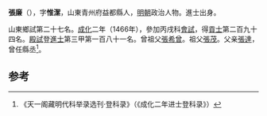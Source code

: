 '''張廉'''（{{bd|1432年||？}}），字'''惟潔'''，山東青州府益都縣人，[[明朝|明朝]]政治人物。進士出身。

山東鄉試第二十七名。[[成化|成化]]二年（1466年），參加丙戌科[[會試|會試]]，得[[貢士|貢士]]第二百九十四名。[[殿試|殿試]]登[[進士|進士]]第三甲第一百八十一名。曾祖父[[張希曾|張希曾]]。祖父[[張茂|張茂]]。父亲[[張達|張達]]，曾任縣丞<ref>《天一阁藏明代科举录选刊·登科录》（《成化二年进士登科录》）</ref>。

==参考==
{{reflist}}
{{明朝人物小作品}}
{{成化二年丙戌科殿試金榜}}